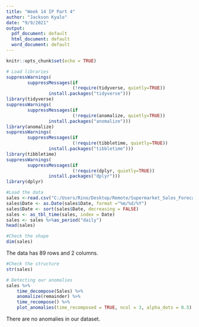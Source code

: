 ---
title: "Week 14 IP Part 4"
author: "Jackson Kyalo"
date: "9/9/2021"
output:
  pdf_document: default
  html_document: default
  word_document: default
---

```{r setup, include=FALSE}
knitr::opts_chunk$set(echo = TRUE)
```

```{r}
# Load libraries
suppressWarnings(
        suppressMessages(if
                         (!require(tidyverse, quietly=TRUE))
                install.packages("tidyverse")))
library(tidyverse)
suppressWarnings(
        suppressMessages(if
                         (!require(anomalize, quietly=TRUE))
                install.packages("anomalize")))
library(anomalize)
suppressWarnings(
        suppressMessages(if
                         (!require(tibbletime, quietly=TRUE))
                install.packages("tibbletime")))
library(tibbletime)
suppressWarnings(
        suppressMessages(if
                         (!require(dplyr, quietly=TRUE))
                install.packages("dplyr")))
library(dplyr)
```

```{r}
#Load the data 
sales <-read.csv("C:/Users/Rino/Desktop/Remote/Supermarket_Sales_Forecasting - Sales.csv")
sales$Date <- as.Date(sales$Date, format ="%m/%d/%Y")
sales$Date <- sort(sales$Date, decreasing = FALSE)
sales <- as_tbl_time(sales, index = Date)
sales <- sales %>%as_period("daily")
head(sales)
```
```{r}
#Check the shape
dim(sales)
```
The data has 89 rows and 2 columns.
```{r}
#Check the structure
str(sales)
```

```{r}
# Detecting our anomalies
sales %>%
    time_decompose(Sales) %>%
    anomalize(remainder) %>%
    time_recompose() %>%
    plot_anomalies(time_recomposed = TRUE, ncol = 3, alpha_dots = 0.5)
```
There are no anomalies in our dataset.
